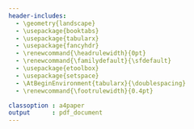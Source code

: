 ```yaml
---
header-includes:
  - \geometry{landscape}
  - \usepackage{booktabs}
  - \usepackage{tabularx}
  - \usepackage{fancyhdr}
  - \renewcommand{\headrulewidth}{0pt}
  - \renewcommand{\familydefault}{\sfdefault}
  - \usepackage{etoolbox}
  - \usepackage{setspace}
  - \AtBeginEnvironment{tabularx}{\doublespacing}
  - \renewcommand{\footrulewidth}{0.4pt}

classoption : a4paper
output      : pdf_document
---
```

\pagestyle{fancy}
\pagenumbering{gobble}

\lhead{\Large \textbf{Useful research practices for my workflow}}
\lfoot{\textit{Developing your personal workflow for transparent \& reproducible research}, SIPS 2019, Rotterdam, Netherlands}
\rfoot{Frederik Aust \& Johannes Breuer}



<!-- \begin{landscape} -->

<!-- \paperwidth=\pdfpageheight -->
<!-- \paperheight=\pdfpagewidth -->
<!-- \pdfpageheight=\paperheight -->
<!-- \pdfpagewidth=\paperwidth -->
<!-- \headwidth=\textheight -->

<!-- \begingroup  -->
<!-- \vsize=\textwidth -->
<!-- \hsize=\textheight -->

\begin{table}
\begin{tabularx}{\linewidth}{>{\hsize=0.7\hsize}X>{\hsize=0.9\hsize}X>{\hsize=1.2\hsize}X>{\hsize=1.2\hsize}X}
\toprule
 \textbf{Research product} & \textbf{Practice} & \textbf{Notes} & \textbf{Open questions} \\
\hline
  Protocols & & & \\
  & & & \\
  & & & \\
  \midrule
  Materials & & & \\
  & & & \\
  & & & \\
  & & & \\
  \midrule
  Data \& metadata & & & \\
  & & & \\
  & & & \\
  & & & \\
  \midrule
  Analysis procedure & & & \\
  & & & \\
  & & & \\
  & & & \\
  \midrule
  Reports & & & \\
  & & & \\
  & & & \\
  \midrule
  Misc & & & \\
  & & & \\
\end{tabularx}
\end{table}

<!-- \endgroup -->

<!-- \end{landscape} -->

